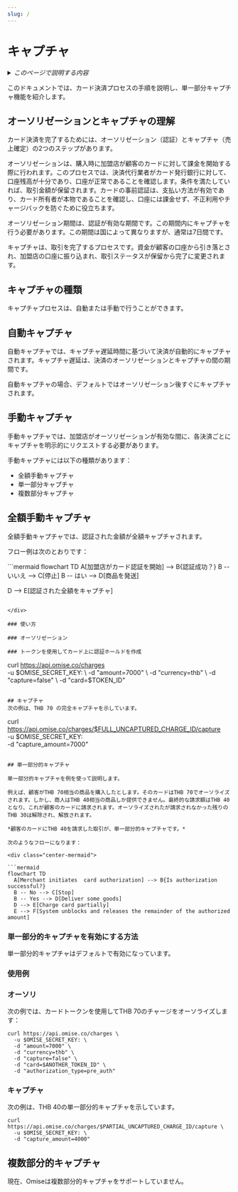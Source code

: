 ```yaml
---
slug: /
---
```

# キャプチャ


<details>
  <summary><em>このページで説明する内容</em></summary>

- [オーソリゼーションとキャプチャの理解](#オーソリゼーションとキャプチャの理解)
- [キャプチャの種類](#キャプチャの種類)
  - [自動キャプチャ](#自動キャプチャ)
  - [手動キャプチャ](#手動キャプチャ)
  - [全額手動キャプチャ](#全額手動キャプチャ)
  - [単一部分キャプチャ](#単一部分キャプチャ)
  - [複数部分キャプチャ](#複数部分キャプチャ)

</details>

このドキュメントでは、カード決済プロセスの手順を説明し、単一部分キャプチャ機能を紹介します。




<!-- 
<TOCInline toc={toc} /> -->

## オーソリゼーションとキャプチャの理解

カード決済を完了するためには、オーソリゼーション（認証）とキャプチャ（売上確定）の2つのステップがあります。

オーソリゼーションは、購入時に加盟店が顧客のカードに対して課金を開始する際に行われます。このプロセスでは、決済代行業者がカード発行銀行に対して、口座残高が十分であり、口座が正常であることを確認します。条件を満たしていれば、取引金額が保留されます。カードの事前認証は、支払い方法が有効であり、カード所有者が本物であることを確認し、口座には課金せず、不正利用やチャージバックを防ぐために役立ちます。

オーソリゼーション期間は、認証が有効な期間です。この期間内にキャプチャを行う必要があります。この期間は国によって異なりますが、通常は7日間です。

キャプチャは、取引を完了するプロセスです。資金が顧客の口座から引き落とされ、加盟店の口座に振り込まれ、取引ステータスが保留から完了に変更されます。

## キャプチャの種類

キャプチャプロセスは、自動または手動で行うことができます。

## 自動キャプチャ

自動キャプチャでは、キャプチャ遅延時間に基づいて決済が自動的にキャプチャされます。キャプチャ遅延は、決済のオーソリゼーションとキャプチャの間の期間です。

自動キャプチャの場合、デフォルトではオーソリゼーション後すぐにキャプチャされます。

## 手動キャプチャ

手動キャプチャでは、加盟店がオーソリゼーションが有効な間に、各決済ごとにキャプチャを明示的にリクエストする必要があります。

手動キャプチャには以下の種類があります：

- 全額手動キャプチャ
- 単一部分キャプチャ
- 複数部分キャプチャ

## 全額手動キャプチャ

全額手動キャプチャでは、認証された金額が全額キャプチャされます。

フロー例は次のとおりです：

<div class="center-mermaid">
```mermaid
flowchart TD
  A[加盟店がカード認証を開始] --> B{認証成功？}
  B -- いいえ --> C[停止]
  B -- はい --> D[商品を発送]
 
  D --> E[認証された全額をキャプチャ]
```

</div>

### 使い方

### オーソリゼーション

### トークンを使用してカード上に認証ホールドを作成

```
curl https://api.omise.co/charges \
  -u $OMISE_SECRET_KEY: \
  -d "amount=7000" \
  -d "currency=thb" \
  -d "capture=false" \
  -d "card=$TOKEN_ID"
```

## キャプチャ
次の例は、THB 70 の完全キャプチャを示しています。

```
curl https://api.omise.co/charges/$FULL_UNCAPTURED_CHARGE_ID/capture \
  -u $OMISE_SECRET_KEY: \
  -d "capture_amount=7000"
```

## 単一部分的キャプチャ

単一部分的キャプチャを例を使って説明します。

例えば、顧客がTHB 70相当の商品を購入したとします。そのカードはTHB 70でオーソライズされます。しかし、商人はTHB 40相当の商品しか提供できません。最終的な請求額はTHB 40となり、これが顧客のカードに請求されます。オーソライズされたが請求されなかった残りのTHB 30は解除され、解放されます。

*顧客のカードにTHB 40を請求した取引が、単一部分的キャプチャです。*

次のようなフローになります：

<div class="center-mermaid">

```mermaid
flowchart TD
  A[Merchant initiates  card authorization] --> B{Is authorization successful?}
  B -- No --> C[Stop]
  B -- Yes --> D[Deliver some goods]
  D --> E[Charge card partially]
  E --> F[System unblocks and releases the remainder of the authorized amount]
```
</div>

### 単一部分的キャプチャを有効にする方法
単一部分的キャプチャはデフォルトで有効になっています。

### 使用例

### オーソリ
次の例では、カードトークンを使用してTHB 70のチャージをオーソライズします：

```
curl https://api.omise.co/charges \
  -u $OMISE_SECRET_KEY: \
  -d "amount=7000" \
  -d "currency=thb" \
  -d "capture=false" \
  -d "card=$ANOTHER_TOKEN_ID" \
  -d "authorization_type=pre_auth"
 ```

### キャプチャ

次の例は、THB 40の単一部分的キャプチャを示しています。

```
curl https://api.omise.co/charges/$PARTIAL_UNCAPTURED_CHARGE_ID/capture \
  -u $OMISE_SECRET_KEY: \
  -d "capture_amount=4000"
```

## 複数部分的キャプチャ

現在、Omiseは複数部分的キャプチャをサポートしていません。
